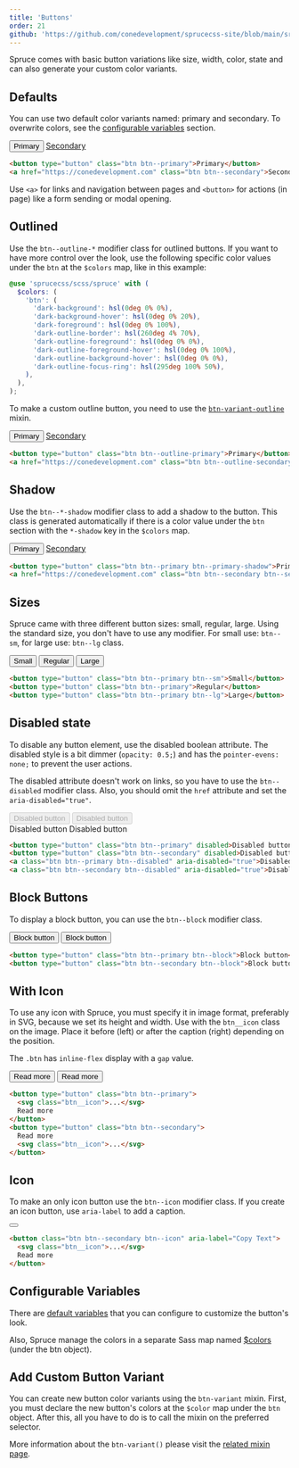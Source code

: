 ```yaml
---
title: 'Buttons'
order: 21
github: 'https://github.com/conedevelopment/sprucecss-site/blob/main/src/docs/elements/buttons.mdx'
---
```


<p class="lead">Spruce comes with basic button variations like size, width, color, state and can also generate your custom color variants.</p>

## Defaults

You can use two default color variants named: primary and secondary. To overwrite colors, see the [configurable variables](#configurable-variables) section.

<Preview>
  <div class="button-grid">
    <button type="button" class="btn btn--primary">Primary</button>
    <a href="https://conedevelopment.com" class="btn btn--secondary">Secondary</a>
  </div>
</Preview>

```html
<button type="button" class="btn btn--primary">Primary</button>
<a href="https://conedevelopment.com" class="btn btn--secondary">Secondary</a>
```

<Notification type="correct">Use <code>&lt;a&gt;</code> for links and navigation between pages and <code>&lt;button&gt;</code> for actions (in page) like a form sending or modal opening.</Notification>

## Outlined

Use the `btn--outline-*` modifier class for outlined buttons. If you want to have more control over the look, use the following specific color values under the `btn` at the `$colors` map, like in this example:

```scss
@use 'sprucecss/scss/spruce' with (
  $colors: (
    'btn': (
      'dark-background': hsl(0deg 0% 0%),
      'dark-background-hover': hsl(0deg 0% 20%),
      'dark-foreground': hsl(0deg 0% 100%),
      'dark-outline-border': hsl(260deg 4% 70%),
      'dark-outline-foreground': hsl(0deg 0% 0%),
      'dark-outline-foreground-hover': hsl(0deg 0% 100%),
      'dark-outline-background-hover': hsl(0deg 0% 0%),
      'dark-outline-focus-ring': hsl(295deg 100% 50%),
    ),
  ),
);
```

To make a custom outline button, you need to use the <a href="/docs/sass/mixins/#btn-variant-outline"><code>btn-variant-outline</code></a> mixin.

<Preview>
  <div class="button-grid">
    <button type="button" class="btn btn--outline-primary">Primary</button>
    <a href="https://conedevelopment.com" class="btn btn--outline-secondary">Secondary</a>
  </div>
</Preview>

```html
<button type="button" class="btn btn--outline-primary">Primary</button>
<a href="https://conedevelopment.com" class="btn btn--outline-secondary">Secondary</a>
```

## Shadow

Use the `btn--*-shadow` modifier class to add a shadow to the button. This class is generated automatically if there is a color value under the `btn` section with the `*-shadow` key in the `$colors` map.

<Preview>
  <div class="button-grid">
    <button type="button" class="btn btn--primary btn--primary-shadow">Primary</button>
    <a href="https://conedevelopment.com" class="btn btn--secondary btn--secondary-shadow">Secondary</a>
  </div>
</Preview>

```html
<button type="button" class="btn btn--primary btn--primary-shadow">Primary</button>
<a href="https://conedevelopment.com" class="btn btn--secondary btn--secondary-shadow">Secondary</a>
```

## Sizes

Spruce came with three different button sizes: small, regular, large. Using the standard size, you don't have to use any modifier. For small use: `btn--sm`, for large use: `btn--lg` class.

<Preview>
  <div class="button-grid">
    <button type="button" class="btn btn--primary btn--sm">Small</button>
    <button type="button" class="btn btn--primary">Regular</button>
    <button type="button" class="btn btn--primary btn--lg">Large</button>
  </div>
</Preview>

```html
<button type="button" class="btn btn--primary btn--sm">Small</button>
<button type="button" class="btn btn--primary">Regular</button>
<button type="button" class="btn btn--primary btn--lg">Large</button>
```

## Disabled state

To disable any button element, use the disabled boolean attribute. The disabled style is a bit dimmer (`opacity: 0.5;`) and has the `pointer-evens: none;` to prevent the user actions.

The disabled attribute doesn't work on links, so you have to use the `btn--disabled` modifier class. Also, you should omit the `href` attribute and set the `aria-disabled="true"`.

<Preview>
  <div class="button-grid">
    <button type="button" class="btn btn--primary" disabled>Disabled button</button>
    <button type="button" class="btn btn--secondary" disabled>Disabled button</button>
  </div>
  <div class="button-grid">
    <a class="btn btn--primary btn--disabled" aria-disabled="true">Disabled button</a>
    <a class="btn btn--secondary btn--disabled" aria-disabled="true">Disabled button</a>
  </div>
</Preview>

```html
<button type="button" class="btn btn--primary" disabled>Disabled button</button>
<button type="button" class="btn btn--secondary" disabled>Disabled button</button>
<a class="btn btn--primary btn--disabled" aria-disabled="true">Disabled button</a>
<a class="btn btn--secondary btn--disabled" aria-disabled="true">Disabled button</a>
```

## Block Buttons

To display a block button, you can use the `btn--block` modifier class.

<Preview>
  <div class="button-grid button-grid--stacked">
    <button type="button" class="btn btn--primary btn--block">Block button</button>
    <button type="button" class="btn btn--secondary btn--block">Block button</button>
  </div>
</Preview>

```html
<button type="button" class="btn btn--primary btn--block">Block button</button>
<button type="button" class="btn btn--secondary btn--block">Block button</button>
```

## With Icon

To use any icon with Spruce, you must specify it in image format, preferably in SVG, because we set its height and width. Use with the `btn__icon` class on the image. Place it before (left) or after the caption (right) depending on the position.

The `.btn` has `inline-flex` display with a `gap` value.

<Preview>
  <div class="button-grid button-grid--stacked">
    <button type="button" class="btn btn--primary"><Icon type="arrow-right" class="btn__icon" /> Read more</button>
    <button type="button" class="btn btn--secondary">Read more <Icon type="arrow-right" class="btn__icon" /></button>
  </div>
</Preview>

```html
<button type="button" class="btn btn--primary">
  <svg class="btn__icon">...</svg>
  Read more
</button>
<button type="button" class="btn btn--secondary">
  Read more
  <svg class="btn__icon">...</svg>
</button>
```

## Icon

To make an only icon button use the `btn--icon` modifier class. If you create an icon button, use `aria-label` to add a caption.

<Preview>
  <div class="button-grid button-grid--stacked">
    <button class="btn btn--secondary btn--icon" aria-label="Copy Text">
      <Icon type="copy" class="btn__icon" />
    </button>
  </div>
</Preview>

```html
<button class="btn btn--secondary btn--icon" aria-label="Copy Text">
  <svg class="btn__icon">...</svg>
  Read more
</button>
```

## Configurable Variables

There are [default variables](/docs/sass/variables#buttons) that you can configure to customize the button's look.

Also, Spruce manage the colors in a separate Sass map named [$colors](/docs/sass/variables#colors) (under the btn object).

## Add Custom Button Variant

You can create new button color variants using the `btn-variant` mixin. First, you must declare the new button's colors at the `$color` map under the `btn` object. After this, all you have to do is to call the mixin on the preferred selector.

More information about the `btn-variant()` please visit the [related mixin page](/docs/sass/mixins#btn-variant).
